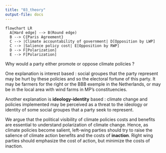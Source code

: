 ```yaml
---
title: "03_theory"
output-file: docs
---
```

```mermaid
flowchart LR
  A[Hard edge] --> B(Round edge)
  B --> C{Paris Agreement}
  C --> |Climate accountability of government| D[Opposition by LWP]
  C --> |Salience policy cost| E[Opposition by RWP]
  D --> F[Polarization]
  E --> F[Polarization]
```




:::: {.content-hidden when-format="pdf"}
::: {.content-hidden when-format="html"}

Why would a party either promote or oppose climate policies ? 

One explanation is interest based : social groupes that the party represent may be hurt by these policies and so the electoral fortune of this party. It may be farmers for the right or the BBB exemple in the Netherlands, or may be in the local area with wind farms in MP's constituencies. 

Another explanation is **ideology-identity** based : climate change and policies implemented may be perceived as a threat to the ideology or identity of some social groupes that a party seek to represent. 
:::
::::

:::: {.content-hidden when-format="pdf"}
::: {.content-hidden when-format="html"}

We argue that the political visibility of climate policies costs and benefits are essential to understand polarization of climate change. Hence, as climate policies become salient, left-wing parties should try to raise the salience of climate action benefits and the costs of **inaction**. Right wing parties should emphasize the cost of action, but minimize the costs of inaction. 

:::
::::